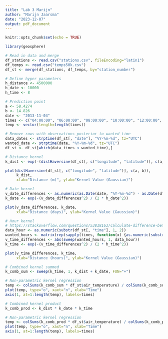 ```yaml
---
title: "Lab 3 Marijn"
author: "Marijn Jaarsma"
date: "2023-12-07"
output: pdf_document
---
```


```r
knitr::opts_chunk$set(echo = TRUE)
```

```r
library(geosphere)

```

```r
# Read in data and merge
df_stations <- read.csv("stations.csv", fileEncoding="latin1")
df_temps <- read.csv("temps50k.csv")
df_st <- merge(df_stations, df_temps, by="station_number")

# Define hyper parameters
h_distance <- 4500000
h_date <- 10000
h_time <- 8

# Prediction point
a <- 58.4274
b <- 14.826
date <- "2013-11-04"
times <- c("04:00:00", "06:00:00", "08:00:00", "10:00:00", "12:00:00", "14:00:00", "16:00:00", "18:00:00", "20:00:00", "22:00:00", "24:00:00")
temp <- vector(length=length(times))

```

```r
# Remove rows with observations posterior to wanted time
data_dates <- strptime(df_st[, "date"], "%Y-%m-%d", tz="UTC")
wanted_date <- strptime(date, "%Y-%m-%d", tz="UTC")
df_st <- df_st[which(data_times < wanted_time),]

# Distance kernel
k_dist <- exp(-(distHaversine(df_st[, c("longitude", "latitude")], c(a, b))^2) / (2 * h_distance^2))  

plot(distHaversine(df_st[, c("longitude", "latitude")], c(a, b)),
     k_dist,
     xlab="Distance (m)", ylab="Kernel Value (Gaussian)")

# Date kernel
v_date_differences <- as.numeric(as.Date(date, "%Y-%m-%d") - as.Date(df_st[, "date"], "%Y-%m-%d"))
k_date <- exp(-(v_date_differences^2) / (2 * h_date^2))

plot(v_date_differences, k_date,
     xlab="Distance (days)", ylab="Kernel Value (Gaussian)")

# Hour kernel
# https://stackoverflow.com/questions/53818163/calculate-difference-between-hours-not-considering-date
data_hour <- as.numeric(substr(df_st[, "time"], 1, 2))
wanted_hours <- matrix(rep(sapply(times, function(x) {as.numeric(substr(x, 1, 2))}), nrow(df_st)), ncol=length(times), byrow=TRUE)
v_time_differences <- abs(sweep(wanted_hours, 1, data_hour))
k_time <- exp(-(v_time_differences^2) / (2 * h_time^2))

plot(v_time_differences, k_time,
     xlab="Distance (hours)", ylab="Kernel Value (Gaussian)")

# Combined kernel summed
k_comb_sum <- sweep(k_time, 1, k_dist + k_date, FUN="+")

# Non-parametric kernel regression
temp <- colSums(k_comb_sum * df_st$air_temperature) / colSums(k_comb_sum)
plot(temp, type="o", xaxt="n", xlab="Time")
axis(1, at=1:length(temp), labels=times)

```

```r
# Combined kernel product
k_comb_prod <- k_dist * k_date * k_time

# Non-parametric kernel regression
temp <- colSums(k_comb_prod * df_st$air_temperature) / colSums(k_comb_prod)
plot(temp, type="o", xaxt="n", xlab="Time")
axis(1, at=1:length(temp), labels=times)

```